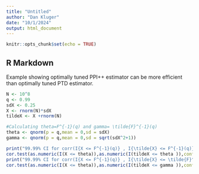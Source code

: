 ```yaml
---
title: "Untitled"
author: "Dan Kluger"
date: "10/1/2024"
output: html_document
---
```


```r
knitr::opts_chunk$set(echo = TRUE)
```

## R Markdown
Example showing optimally tuned PPI++ estimator can be more efficient than optimally tuned PTD estimator.

```r
N <- 10^8
q <- 0.99
sdX <- 0.25
X <- rnorm(N)*sdX
tildeX <- X +rnorm(N)

#Calculating theta=F^{-1}(q) and gamma= \tilde{F}^{-1}(q)
theta <- qnorm(p = q,mean = 0,sd = sdX)
gamma <- qnorm(p = q,mean = 0,sd = sqrt(sdX^2+1))

print("99.99% CI for corr(I{X <= F^{-1}(q)} , I{\tilde{X} <= F^{-1}(q)}):")
cor.test(as.numeric(I(X <= theta)),as.numeric(I(tildeX <= theta )),conf.level = 0.9999)$conf.int[1:2]
print("99.99% CI for corr(I{X <= F^{-1}(q)} , I{\tilde{X} <= \tilde{F}^{-1}(q)}):")
cor.test(as.numeric(I(X <= theta)),as.numeric(I(tildeX <= gamma )),conf.level = 0.9999)$conf.int[1:2]
```


